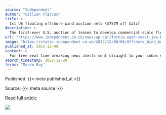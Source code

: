 ```yaml
---
source: "Independent"
author: "Gillian Flaccus"
title: >
  1st US floating offshore wind auction nets \$757M off Calif
description: >
  The first-ever U.S. auction of leases to develop commercial-scale floating wind farms in the deep waters off the West Coast raised $757 million in bids, from mostly European companies
url: "https://www.independent.co.uk/news/ap-california-east-coast-joe-biden-pacific-ocean-b2241086.html"
image: "https://static.independent.co.uk/2022/12/08/00/Offshore_Wind_Auction_58877.jpg?quality=75&width=1200&auto=webp"
published_at: 2022-12-08
content: >
  For free real time breaking news alerts sent straight to your inbox sign up to our breaking news emails  Sign up to our free breaking news emails  The first-ever U.S. auction of leases to develop com… [+3644 chars]
search_timestamp: 2022-12-28
terms: "Morro Bay"
---
```



Published: {{< meta published_at >}}


Source: {{< meta source >}}


[Read full article]({{< meta url >}})



![](`r rmarkdown::metadata$image[1]`)
